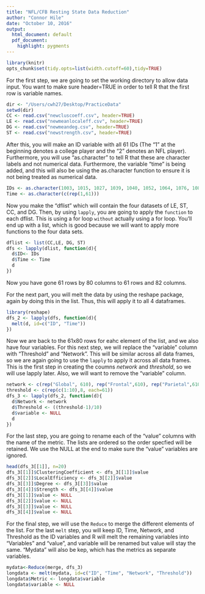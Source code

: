 ```yaml
---
title: "NFL/CFB Resting State Data Reduction"
author: "Connor Hile"
date: "October 10, 2016"
output: 
  html_document: default
  pdf_document: 
    highlight: pygments
---
```


```r
library(knitr)
opts_chunk$set(tidy.opts=list(width.cutoff=60),tidy=TRUE)
```

For the first step, we are going to set the working directory to allow data input. You want to make sure header=TRUE in order to tell R that the first row is variable names. 

```r
dir <- "/Users/cwh27/Desktop/PracticeData"
setwd(dir)
CC <- read.csv("newcluscoeff.csv", header=TRUE)
LE <- read.csv("newmeanlocaleff.csv", header=TRUE)
DG <- read.csv("newmeandeg.csv", header=TRUE)
ST <- read.csv("newstrength.csv", header=TRUE)
```
After this, you will make an ID variable with all 61 IDs (The "1" at the beginning denotes a college player and the "2" denotes an NFL player). Furthermore, you will use "as.character" to tell R that these are character labels and not numerical data. Furthermore, the variable "time" is being added, and this will also be using the as.character function to ensure it is not being treated as numerical data. 

```r
IDs <- as.character(1003, 1015, 1027, 1039, 1040, 1052, 1064, 1076, 1088, 1092, 1104, 1116, 1128, 1132, 1153, 1165, 1508, 1512, 1521, 1533, 1545, 1557, 1569, 1570, 1582, 1610, 1622, 1634, 1646, 1658, 2018, 2022, 2031, 2043, 2067, 2079, 2080, 2107, 2119, 2120, 2132, 2144, 2156, 2168, 2172, 2500, 2512, 2524, 2536, 2548, 2552, 2561, 2573, 2585, 2597, 2613, 2625, 2637, 2649, 2650, 2662 )
Time <- as.character(c(rep(1,61)))
```

Now you make the "dflist" which will contain the four datasets of LE, ST, CC, and DG. Then, by using ```lapply```, you are going to apply the ```function ``` to each dflist. This is using a for loop ```without``` actually using a for loop. You'll end up with a list, which is good because we will want to apply more functions to the four data sets. 

```r
dflist <- list(CC,LE, DG, ST)
dfs <- lapply(dlist, function(d){
  d$ID<- IDs
  d$Time <- Time
  d
})
```
Now you have gone 61 rows by 80 columns to 61 rows and 82 columns. 

For the next part, you will melt the data by using the reshape package, again by doing this in the list. Thus, this will apply it to all 4 dataframes. 

```r
library(reshape)
dfs_2 <- lapply(dfs, function(d){
  melt(d, id=c("ID", "Time"))
})
```

Now we are back to the 61x80 rows for eahc element of the list, and we also have four variables. For this next step, we will replace the "variable" column with "Threshold" and "Network". This will be similar across all data frames, so we are again going to use the ```lapply``` to apply it across all data frames. This is the first step in creating the coumns *network* and *threshold*, so we will use lapply later. Also, we will want to remove the "variable" column. 

```r
network <- c(rep("Global", 610), rep("Frontal",610), rep("Parietal",610), rep("Temporal",610), rep("Mediotemporal",610), rep("Occipital", 610), rep("Subcortical", 610), rep("Cerebellar", 610))
threshold <- c(rep(c(1:10),8, each=61))
dfs_3 <- lapply(dfs_2, function(d){
  d$Network <- network
  d$Threshold <- ((threshold-1)/10)
  d$variable <- NULL
  d
})
```
For the last step, you are going to rename each of the "value" columns with the name of the metric. The lists are ordered so the order specfied will be retained. We use the NULL at the end to make sure the "value" variables are ignored.
```r
head(dfs_3[[1]], n=20)
dfs_3[[1]]$ClusteringCoefficient <- dfs_3[[1]]$value
dfs_3[[2]]$LocalEfficiency <- dfs_3[[2]]$value
dfs_3[[3]]$Degree <- dfs_3[[3]]$value
dfs_3[[4]]$Strength <- dfs_3[[4]]$value
dfs_3[[1]]$value <- NULL
dfs_3[[2]]$value <- NULL
dfs_3[[3]]$value <- NULL
dfs_3[[4]]$value <- NULL
```
For the final step, we will use the ```Reduce``` to merge the different elements of the list. For the last ```melt``` step, you will keep ID, Time, Network, and Threshold as the ID variables and R will melt the remaining variables into "Variables" and "value", and variable will be renamed but value will stay the same. "Mydata" will also be kep, which has the metrics as separate variables. 

```r
mydata<-Reduce(merge, dfs_3)
longdata <- melt(mydata, id=c("ID", "Time", "Network", "Threshold"))
longdata$Metric <- longdata$variable
longdata$variable <- NULL
```

